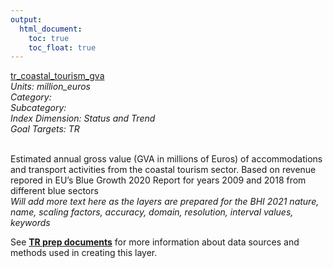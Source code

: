 ```yaml
---
output:
  html_document:
    toc: true
    toc_float: true
---
```


[tr_coastal_tourism_gva](https://github.com/OHI-Baltic/bhi-prep/blob/master/layers/tr_coastal_tourism_gva_bhi2019.csv)\
*Units: million_euros*\
*Category:*\
*Subcategory:*\
*Index Dimension: Status and Trend*\
*Goal Targets: TR*\
<br>

Estimated annual gross value (GVA in millions of Euros) of accommodations and transport activities from the coastal tourism sector. Based on revenue repored in EU's Blue Growth 2020 Report for years 2009 and 2018 from different blue sectors\
*Will add more text here as the layers are prepared for the BHI 2021*
*nature, name, scaling factors, accuracy, domain, resolution, interval values, keywords*

See [**TR prep documents**](https://github.com/OHI-Baltic/bhi-prep/blob/master/prep/TR/v2021/tr_prep.md) for more information about data sources and methods used in creating this layer.

<br>

